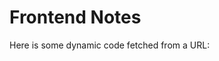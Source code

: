 # Frontend Notes

Here is some dynamic code fetched from a URL:

<CodeFromURL
  url="https://raw.githubusercontent.com/neelaadityakumar/bfe-dev-Javascript-coding-solutions/master/1-curry-no-limit.js"
  language="javascript"
/>
